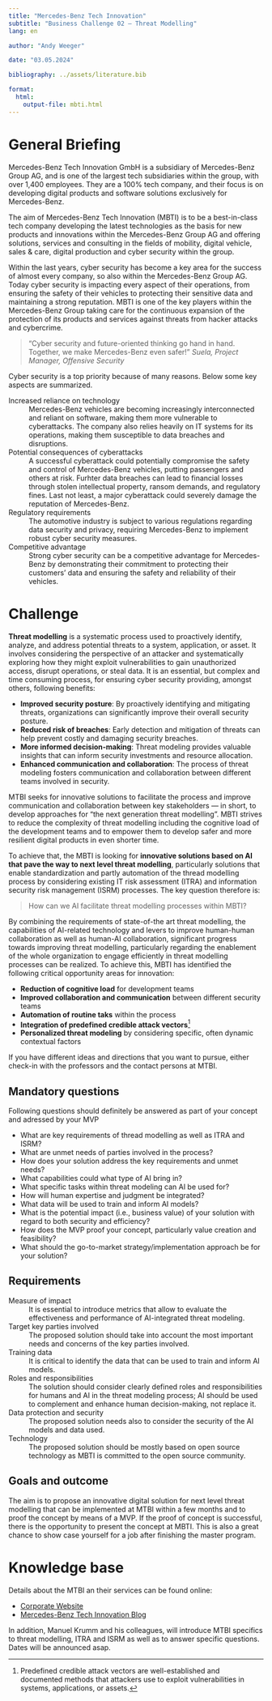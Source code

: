 ```yaml
---
title: "Mercedes-Benz Tech Innovation"  
subtitle: "Business Challenge 02 — Threat Modelling"
lang: en

author: "Andy Weeger"

date: "03.05.2024"

bibliography: ../assets/literature.bib

format: 
  html:
    output-file: mbti.html
---
```



# General Briefing

Mercedes-Benz Tech Innovation GmbH is a subsidiary of Mercedes-Benz Group AG, and is one of the largest tech subsidiaries within the group, with over 1,400 employees. They are a 100% tech company, and their focus is on developing digital products and software solutions exclusively for Mercedes-Benz.

The aim of Mercedes-Benz Tech Innovation (MBTI) is to be a best-in-class tech company developing the latest technologies as the basis for new products and innovations within the Mercedes-Benz Group AG and offering solutions, services and consulting in the fields of mobility, digital vehicle, sales & care, digital production and cyber security within the group.

Within the last years, cyber security has become a key area for the success of almost every company, so also within the Mercedes-Benz Group AG. Today cyber security is impacting every aspect of their operations, from ensuring the safety of their vehicles to protecting their sensitive data and maintaining a strong reputation. MBTI is one of the key players within the Mercedes-Benz Group taking care for the continuous expansion of the protection of its products and services against threats from hacker attacks and cybercrime.

> "Cyber security and future-oriented thinking go hand in hand. Together, we make Mercedes-Benz even safer!" *Suela, Project Manager, Offensive Security*

Cyber security is a top priority because of many reasons. Below some key aspects are summarized.

Increased reliance on technology
: Mercedes-Benz vehicles are becoming increasingly interconnected and reliant on software, making them more vulnerable to cyberattacks.
The company also relies heavily on IT systems for its operations, making them susceptible to data breaches and disruptions.

Potential consequences of cyberattacks
: A successful cyberattack could potentially compromise the safety and control of Mercedes-Benz vehicles, putting passengers and others at risk. Furhter data breaches can lead to financial losses through stolen intellectual property, ransom demands, and regulatory fines. Last not least, a major cyberattack could severely damage the reputation of Mercedes-Benz.

Regulatory requirements
: The automotive industry is subject to various regulations regarding data security and privacy, requiring Mercedes-Benz to implement robust cyber security measures.

Competitive advantage
: Strong cyber security can be a competitive advantage for Mercedes-Benz by demonstrating their commitment to protecting their customers' data and ensuring the safety and reliability of their vehicles.

# Challenge

**Threat modelling** is a systematic process used to proactively identify, analyze, and address potential threats to a system, application, or asset. It involves considering the perspective of an attacker and systematically exploring how they might exploit vulnerabilities to gain unauthorized access, disrupt operations, or steal data. It is an essential, but complex and time consuming process, for ensuring cyber security providing, amongst others, following benefits:

- **Improved security posture**: By proactively identifying and mitigating threats, organizations can significantly improve their overall security posture.
- **Reduced risk of breaches**: Early detection and mitigation of threats can help prevent costly and damaging security breaches.
- **More informed decision-making**: Threat modeling provides valuable insights that can inform security investments and resource allocation.
- **Enhanced communication and collaboration**: The process of threat modeling fosters communication and collaboration between different teams involved in security.

MTBI seeks for innovative solutions to facilitate the process and improve communication and collaboration between key stakeholders — in short, to develop approaches for "the next generation threat modelling". MBTI strives to reduce the complexity of threat modelling including the cognitive load of the development teams and to empower them to develop safer and more resilient digital products in even shorter time.

To achieve that, the MBTI is looking for **innovative solutions based on AI that pave the way to next level threat modelling**, particularly solutions that enable standardization and partly automation of the thread modelling process by considering existing IT risk assessment (ITRA) and information security risk management (ISRM) processes. The key question therefore is:
 
> How can we AI facilitate threat modelling processes within MBTI?

By combining the requirements of state-of-the art threat modelling, the capabilities of AI-related technology and levers to improve human-human collaboration as well as human-AI collaboration, significant progress towards improving threat modelling, particularly regarding the enablement of the whole organization to engage efficiently in threat modelling processes can be realized. To achieve this, MBTI has identified the following critical opportunity areas for innovation:

- **Reduction of cognitive load** for development teams
- **Improved collaboration and communication** between different security teams
- **Automation of routine taks** within the process
- **Integration of predefined credible attack vectors**^[Predefined credible attack vectors are well-established and documented methods that attackers use to exploit vulnerabilities in systems, applications, or assets.]
- **Personalized threat modeling** by considering specific, often dynamic contextual factors

If you have different ideas and directions that you want to pursue, either check-in with the professors and the contact persons at MTBI.

## Mandatory questions

Following questions should definitely be answered as part of your concept and adressed by your MVP

- What are key requirements of thread modelling as well as ITRA and ISRM?
- What are unmet needs of parties involved in the process?
- How does your solution address the key requirements and unmet needs? 
- What capabilities could what type of AI bring in?
- What specific tasks within threat modeling can AI be used for?
- How will human expertise and judgment be integrated?
- What data will be used to train and inform AI models?
- What is the potential impact (i.e., business value) of your solution with regard to both security and efficiency?
- How does the MVP proof your concept, particularly value creation and feasibility?
- What should the go-to-market strategy/implementation approach be for your solution?

## Requirements

Measure of impact
: It is essential to introduce metrics that allow to evaluate the effectiveness and performance of AI-integrated threat modeling.

Target key parties involved
: The proposed solution should take into account the most important needs and concerns of the key parties involved.

Training data
: It is critical to identify the data that can be used to train and inform AI models.

Roles and responsibilities
: The solution should consider clearly defined roles and responsibilities for humans and AI in the threat modeling process; AI should be used to complement and enhance human decision-making, not replace it.

Data protection and security
: The proposed solution needs also to consider the security of the AI models and data used.

Technology
: The proposed solution should be mostly based on open source technology as MBTI is committed to the open source community.


## Goals and outcome

The aim is to propose an innovative digital solution for next level threat modelling that can be implemented at MTBI within a few months and to proof the concept by means of a MVP. If the proof of concept is successful, there is the opportunity to present the concept at MBTI. This is also a great chance to show case yourself for a job after finishing the master program.

# Knowledge base

Details about the MTBI an their services can be found online:

- [Corporate Website](https://www.mercedes-benz-techinnovation.com/en/)
- [Mercedes-Benz Tech Innovation Blog](https://medium.com/mercedes-benz-techinnovation-blog)

In addition, Manuel Krumm and his colleagues, will introduce MTBI specifics to threat modelling, ITRA and ISRM as well as to answer specific questions. Dates will be announced asap.